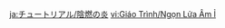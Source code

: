 {{Tutorial
|title    = Smoldering Flames
|subtitle = Combat Knowledge
|type     = Adventure
|icon     = Icon Tutorial Combat.png
|about    = Smoldering Flames
|image1   = Tutorial Adventure Smoldering Flames.png
|text1    = When afflicted with "Smoldering Flames," your character will take {{Color|help|Pyro DoT}}. If you can remove the Pyro attribute from the character through an {{Color|help|Elemental Reaction}}, then this debuff will no longer apply.
|sort     = 6010
}}

[[ja:チュートリアル/陰燃の炎]]
[[vi:Giáo Trình/Ngọn Lửa Âm Ỉ]]